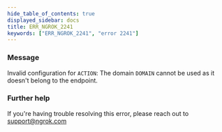 ```yaml
---
hide_table_of_contents: true
displayed_sidebar: docs
title: ERR_NGROK_2241
keywords: ["ERR_NGROK_2241", "error 2241"]
---
```


### Message

Invalid configuration for `ACTION`: The domain `DOMAIN` cannot be used as it doesn't belong to the endpoint.

### Further help

If you're having trouble resolving this error, please reach out to [support@ngrok.com](mailto:support@ngrok.com?subject=Help%20with%20ERR_NGROK_2241)
